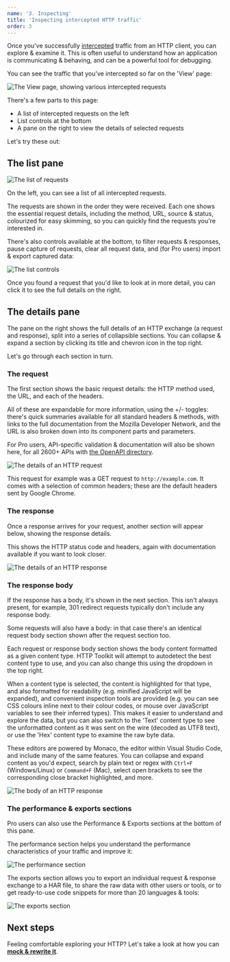 ```yaml
---
name: '3. Inspecting'
title: 'Inspecting intercepted HTTP traffic'
order: 3
---
```


Once you've successfully [intercepted](/docs/getting-started/intercepting/) traffic from an HTTP client, you can explore & examine it. This is often useful to understand how an application is communicating & behaving, and can be a powerful tool for debugging.

You can see the traffic that you've intercepted so far on the 'View' page:

![The View page, showing various intercepted requests](../../images/inspect-screenshot.png)

There's a few parts to this page:

* A list of intercepted requests on the left
* List controls at the bottom
* A pane on the right to view the details of selected requests

Let's try these out:

## The list pane

![The list of requests](../../images/explore-screenshot.png)

On the left, you can see a list of all intercepted requests.

The requests are shown in the order they were received. Each one shows the essential request details, including the method, URL, source & status, colourized for easy skimming, so you can quickly find the requests you're interested in.

There's also controls available at the bottom, to filter requests & responses, pause capture of requests, clear all request data, and (for Pro users) import & export captured data:

![The list controls](../list-controls.png)

Once you found a request that you'd like to look at in more detail, you can click it to see the full details on the right.

## The details pane

The pane on the right shows the full details of an HTTP exchange (a request and response), split into a series of collapsible sections. You can collapse & expand a section by clicking its title and chevron icon in the top right.

Let's go through each section in turn.

### The request

The first section shows the basic request details: the HTTP method used, the URL, and each of the headers.

All of these are expandable for more information, using the +/- toggles: there's quick summaries available for all standard headers & methods, with links to the full documentation from the Mozilla Developer Network, and the URL is also broken down into its component parts and parameters.

For Pro users, API-specific validation & documentation will also be shown here, for all 2600+ APIs with [the OpenAPI directory](https://github.com/APIs-guru/openapi-directory).

![The details of an HTTP request](./request-card.png)

This request for example was a GET request to `http://example.com`. It comes with a selection of common headers; these are the default headers sent by Google Chrome.

### The response

Once a response arrives for your request, another section will appear below, showing the response details.

This shows the HTTP status code and headers, again with documentation available if you want to look closer.

![The details of an HTTP response](./response-card.png)

### The response body

If the response has a body, it's shown in the next section. This isn't always present, for example, 301 redirect requests typically don't include any response body.

Some requests will also have a body: in that case there's an identical request body section shown after the request section too.

Each request or response body section shows the body content formatted as a given content type. HTTP Toolkit will attempt to autodetect the best content type to use, and you can also change this using the dropdown in the top right.

When a content type is selected, the content is highlighted for that type, and also formatted for readability (e.g. minified JavaScript will be expanded), and convenient inspection tools are provided (e.g. you can see CSS colours inline next to their colour codes, or mouse over JavaScript variables to see their inferred types). This makes it easier to understand and explore the data, but you can also switch to the 'Text' content type to see the unformatted content as it was sent on the wire (decoded as UTF8 text), or use the 'Hex' content type to examine the raw byte data.

These editors are powered by Monaco, the editor within Visual Studio Code, and include many of the same features. You can collapse and expand content as you'd expect, search by plain text or regex with `Ctrl+F` (Windows/Linux) or `Command+F` (Mac), select open brackets to see the corresponding close bracket highlighted, and more.

![The body of an HTTP response](./response-body-card.png)

### The performance & exports sections

Pro users can also use the Performance & Exports sections at the bottom of this pane.

The performance section helps you understand the performance characteristics of your traffic and improve it:

![The performance section](./performance-card.png)

The exports section allows you to export an individual request & response exchange to a HAR file, to share the raw data with other users or tools, or to get ready-to-use code snippets for more than 20 languages & tools:

![The exports section](./export-card.png)

## Next steps

Feeling comfortable exploring your HTTP? Let's take a look at how you can **[mock & rewrite it](/docs/getting-started/rewriting/)**.